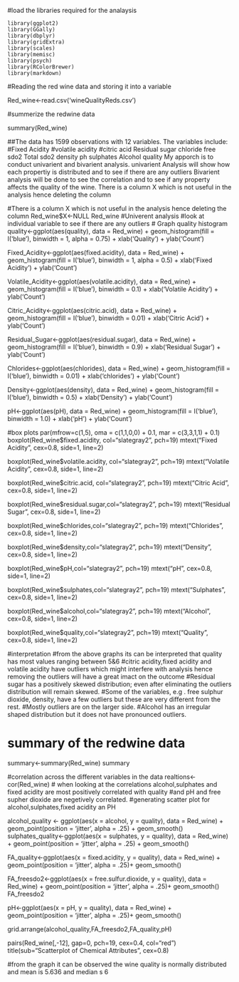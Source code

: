 
#load the libraries required for the analaysis
````
library(ggplot2)
library(GGally)
library(dbplyr)
library(gridExtra)
library(scales)
library(memisc)
library(psych)
library(RColorBrewer)
library(markdown)
`````

#Reading the red wine data and storing it into a variable

Red_wine<-read.csv('wineQualityReds.csv')

#summerize the redwine data

summary(Red_wine)

##The data has 1599 observations with 12 variables. The variables include: 
#Fixed Acidity 
#volatile acidity 
#citric acid
Residual sugar 
chloride 
free sdo2 
Total sdo2 
density 
ph 
sulphates 
Alcohol
quality 
My apporch is to conduct univarient and bivarient analysis. univarient Analysis will show how each propertiy is distributed and to see if there are any outliers Bivarient analysis will be done to see the correlation and to see if any property affects the quality of the wine. There is a column X which is not useful in the analysis hence deleting the column

#There is a column X which is not useful in the analysis hence deleting the column
Red_wine$X<-NULL
Red_wine
#Univerent analysis
#look at individual variable to see if there are any outliers
# Graph quality histogram
quality<-ggplot(aes(quality), data = Red_wine) +
  geom_histogram(fill = I('blue'), binwidth = 1, alpha = 0.75) +
  xlab('Quality') +
  ylab('Count')

Fixed_Acidity<-ggplot(aes(fixed.acidity), data = Red_wine) +
  geom_histogram(fill = I('blue'), binwidth = 1, alpha = 0.5) +
  xlab('Fixed Acidity') +
  ylab('Count')

Volatile_Acidity<-ggplot(aes(volatile.acidity), data = Red_wine) +
  geom_histogram(fill = I('blue'), binwidth = 0.1) +
  xlab('Volatile Acidity') +
  ylab('Count')


Citric_Acidity<-ggplot(aes(citric.acid), data = Red_wine) +
  geom_histogram(fill = I('blue'), binwidth = 0.01) +
  xlab('Citric Acid') +
  ylab('Count')

Residual_Sugar<-ggplot(aes(residual.sugar), data = Red_wine) +
  geom_histogram(fill = I('blue'), binwidth = 0.9) +
  xlab('Residual Sugar') +
  ylab('Count')

Chlorides<-ggplot(aes(chlorides), data = Red_wine) +
  geom_histogram(fill = I('blue'), binwidth = 0.01) +
  xlab('chlorides') +
  ylab('Count')

Density<-ggplot(aes(density), data = Red_wine) +
  geom_histogram(fill = I('blue'), binwidth = 0.5) +
  xlab('Density') +
  ylab('Count')

pH<-ggplot(aes(pH), data = Red_wine) +
  geom_histogram(fill = I('blue'), binwidth = 1.0) +
  xlab('pH') +
  ylab('Count')


#box plots 
par(mfrow=c(1,5), oma = c(1,1,0,0) + 0.1,  mar = c(3,3,1,1) + 0.1)
boxplot(Red_wine$fixed.acidity, col="slategray2", pch=19)
mtext("Fixed Acidity", cex=0.8, side=1, line=2)

boxplot(Red_wine$volatile.acidity, col="slategray2", pch=19)
mtext("Volatile Acidity", cex=0.8, side=1, line=2)

boxplot(Red_wine$citric.acid, col="slategray2", pch=19)
mtext("Citric Acid", cex=0.8, side=1, line=2)

boxplot(Red_wine$residual.sugar,col="slategray2", pch=19)
mtext("Residual Sugar", cex=0.8, side=1, line=2)

boxplot(Red_wine$chlorides,col="slategray2", pch=19)
mtext("Chlorides", cex=0.8, side=1, line=2)

boxplot(Red_wine$density,col="slategray2", pch=19)
mtext("Density", cex=0.8, side=1, line=2)

boxplot(Red_wine$pH,col="slategray2", pch=19)
mtext("pH", cex=0.8, side=1, line=2)

boxplot(Red_wine$sulphates,col="slategray2", pch=19)
mtext("Sulphates", cex=0.8, side=1, line=2)

boxplot(Red_wine$alcohol,col="slategray2", pch=19)
mtext("Alcohol", cex=0.8, side=1, line=2)

boxplot(Red_wine$quality,col="slategray2", pch=19)
mtext("Quality", cex=0.8, side=1, line=2)


#interpretation
#from the above graphs its can be interpreted that quality has most values ranging between  5&6
#citric acidity,fixed acidity and volatile acidity have outliers which might interfere with analysis hence removing the outliers will have a great imact on the outcome
#Residual sugar has a positively skewed distribution; even after eliminating the outliers distribution will remain skewed.
#Some of the variables, e.g . free sulphur dioxide, density, have a few outliers but these are very different from the rest.
#Mostly outliers are on the larger side.
#Alcohol has an irregular shaped distribution but it does not have pronounced outliers.


# summary of the redwine data
summary<-summary(Red_wine)
summary

#correlation across the different variables in the data
realtions<-cor(Red_wine)
# when looking at the correlations alcohol,sulphates and fixed acidity are most positively correlated with quality
#and pH and free supher dioxide are negetively correlated.
#generating scatter plot for alcohol,sulphates,fixed acidity an PH

alcohol_quality <- ggplot(aes(x = alcohol, y = quality),
             data = Red_wine) +
  geom_point(position = 'jitter', alpha = .25) +
  geom_smooth()
sulphates_quality<-ggplot(aes(x = sulphates, y = quality),
                         data = Red_wine) +
  geom_point(position = 'jitter', alpha = .25) +
  geom_smooth()

FA_quality<-ggplot(aes(x = fixed.acidity, y = quality),
                   data = Red_wine) +
  geom_point(position = 'jitter', alpha = .25)+
 geom_smooth()

FA_freesdo2<-ggplot(aes(x = free.sulfur.dioxide, y = quality),
                    data = Red_wine) +
  geom_point(position = 'jitter', alpha = .25)+
  geom_smooth()
FA_freesdo2

pH<-ggplot(aes(x = pH, y = quality),
                    data = Red_wine) +
  geom_point(position = 'jitter', alpha = .25)+
  geom_smooth()

grid.arrange(alcohol_quality,FA_freesdo2,FA_quality,pH)

pairs(Red_wine[,-12], gap=0, pch=19, cex=0.4, col="red")
title(sub="Scatterplot of Chemical Attributes", cex=0.8)




#from the graph it can be observed the wine quality is normally distributed and mean is 5.636 and median s 6

